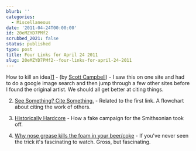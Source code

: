 ```yaml
---
blurb: ''
categories:
  - Miscellaneous
date: '2011-04-24T00:00:00'
id: 20eMZYD7PMf2
scrubbed_2021: false
status: published
type: post
title: Four Links for April 24 2011
slug: 20eMZYD7PMf2--four-links-for-april-24-2011
---
```


How to kill an idea][1] - (by [Scott Campbell][2]) - I saw this on one site and had to do a google image search and then jump through a few other sites before I found the original artist. We should all get better at citing things.

2. [See Something? Cite Something.][3] - Related to the first link. A flowchart about citing the work of others.

3. [Historically Hardcore][4] - How a fake campaign for the Smithsonian took off.

4. [Why nose grease kills the foam in your beer/coke][5] - If you've never seen the trick it's fascinating to watch. Gross, but fascinating.


[1]: http://1.bp.blogspot.com/-F7xuCiIl4rU/TV1cpDeVWfI/AAAAAAAAFSU/orppP88oKwQ/s1600/killing-ideas.jpg

[2]: http://www.pyramidcar.com/

[3]: http://www.notquitewrong.com/rosscottinc/2011/01/13/see-something-cite-something/

[4]: http://www.mymodernmet.com/profiles/blogs/story-of-the-historically

[5]: http://www.chow.com/food-news/54430/why-does-nose-grease-tame-beer-foam/

